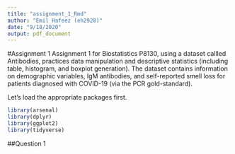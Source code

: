 ```yaml
---
title: "assignment_1_Rmd"
author: "Emil Hafeez (eh2928)"
date: "9/18/2020"
output: pdf_document
---
```


#Assignment 1
Assignment 1 for Biostatistics P8130, using a dataset callled Antibodies, practices data manipulation and descriptive statistics (including table, histogram, and boxplot generation). The dataset contains information on demographic variables, IgM antibodies, and self-reported smell loss for patients diagnosed with COVID-19 (via the PCR gold-standard). 

Let's load the appropriate packages first.
```r
library(arsenal)
library(dplyr)
library(ggplot2)
library(tidyverse)
```

##Question 1


